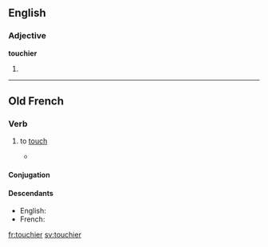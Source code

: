 ==English==

===Adjective===
'''touchier'''

# {{comparative of|touchy}}

----

==Old French==

===Verb===
{{head|fro|verb}}

# {{transitive|lang=fro}} to [[touch]]
#* {{quote-book|title=[[s:fr:Yvain ou le Chevalier au Lion|Yvain ou le Chevalier au Lion]]|author={{w|Christian of Troyes}}|year=circa 1170|passage=Qu'il me vit vers lui aprochier.<br>Je ne soi s'il me vaut '''touchier'''[.]|translation=He saw me coming toward him.<br>I did not know if it was worth touching him.}}

====Conjugation====
{{fro-conj-ier|touch|avoir}}

====Descendants====
* English: {{l|en|touch|to touch}}
* French: {{l|fr|toucher}}

[[fr:touchier]]
[[sv:touchier]]